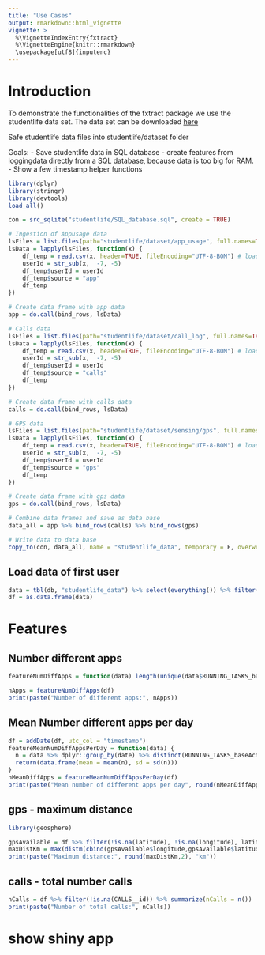 ```yaml
---
title: "Use Cases"
output: rmarkdown::html_vignette
vignette: >
  %\VignetteIndexEntry{fxtract}
  %\VignetteEngine{knitr::rmarkdown}
  \usepackage[utf8]{inputenc}
---
```


# Introduction
To demonstrate the functionalities of the fxtract package we use the studentlife data set.
The data set can be downloaded [here](http://studentlife.cs.dartmouth.edu/dataset.html)

Safe studentlife data files into studentlife/dataset folder

Goals:
- Save studentlife data in SQL database 
- create features from loggingdata directly from a SQL database, because data is too big for RAM.
- Show a few timestamp helper functions

```r
library(dplyr)
library(stringr)
library(devtools)
load_all()

con = src_sqlite("studentlife/SQL_database.sql", create = TRUE)

# Ingestion of Appusage data
lsFiles = list.files(path="studentlife/dataset/app_usage", full.names=TRUE, recursive=FALSE)
lsData = lapply(lsFiles, function(x) {
    df_temp = read.csv(x, header=TRUE, fileEncoding="UTF-8-BOM") # load file
    userId = str_sub(x,  -7, -5)
    df_temp$userId = userId
    df_temp$source = "app"
    df_temp
})

# Create data frame with app data
app = do.call(bind_rows, lsData)

# Calls data
lsFiles = list.files(path="studentlife/dataset/call_log", full.names=TRUE, recursive=FALSE)
lsData = lapply(lsFiles, function(x) {
    df_temp = read.csv(x, header=TRUE, fileEncoding="UTF-8-BOM") # load file
    userId = str_sub(x,  -7, -5)
    df_temp$userId = userId
    df_temp$source = "calls"
    df_temp
})

# Create data frame with calls data
calls = do.call(bind_rows, lsData)

# GPS data
lsFiles = list.files(path="studentlife/dataset/sensing/gps", full.names=TRUE, recursive=FALSE)
lsData = lapply(lsFiles, function(x) {
    df_temp = read.csv(x, header=TRUE, fileEncoding="UTF-8-BOM") # load file
    userId = str_sub(x,  -7, -5)
    df_temp$userId = userId
    df_temp$source = "gps"
    df_temp
})

# Create data frame with gps data
gps = do.call(bind_rows, lsData)

# Combine data frames and save as data base
data_all = app %>% bind_rows(calls) %>% bind_rows(gps)

# Write data to data base
copy_to(con, data_all, name = "studentlife_data", temporary = F, overwrite = T)


```

## Load data of first user
```r
data = tbl(db, "studentlife_data") %>% select(everything()) %>% filter(userId == "u00")
df = as.data.frame(data)
```

# Features
## Number different apps
```r
featureNumDiffApps = function(data) length(unique(data$RUNNING_TASKS_baseActivity_mPackage))

nApps = featureNumDiffApps(df)
print(paste("Number of different apps:", nApps))
```

## Mean Number different apps per day
```r
df = addDate(df, utc_col = "timestamp")
featureMeanNumDiffAppsPerDay = function(data) {
  n = data %>% dplyr::group_by(date) %>% distinct(RUNNING_TASKS_baseActivity_mPackage) %>% summarize(n = n()) %>% pull(n)
  return(data.frame(mean = mean(n), sd = sd(n)))
}
nMeanDiffApps = featureMeanNumDiffAppsPerDay(df)
print(paste("Mean number of different apps per day", round(nMeanDiffApps[1],2), "with standard deviation", round(nMeanDiffApps[2],2)))
```

## gps - maximum distance
```r
library(geosphere)

gpsAvailable = df %>% filter(!is.na(latitude), !is.na(longitude), latitude >= 0, latitude <= 360, longitude >= 0, longitude <= 360)
maxDistKm = max(distm(cbind(gpsAvailable$longitude,gpsAvailable$latitude))) / 1000
print(paste("Maximum distance:", round(maxDistKm,2), "km"))

```

## calls - total number calls
```r
nCalls = df %>% filter(!is.na(CALLS__id)) %>% summarize(nCalls = n())
print(paste("Number of total calls:", nCalls))
```


# show shiny app


















